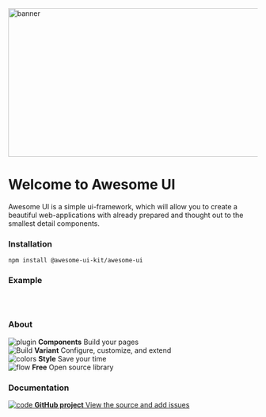 
<Meta title="Documentation/Introduction" />

<style>
  {`
    .banner {
      padding: 40px 20px;
      min-height: 300px;
      position: relative;
      margin-bottom: 30px;
    } 

    .banner img {
      position: absolute;
      top: 0;
      left: 0;
      width: 100%;
      height: 300px;
      object-fit: cover;
    } 

    .banner-text-wrapper {
      max-width: 400px;
      position: relative;
    }

    .subheading {
      --mediumdark: '#999999';
      font-weight: 900;
      font-size: 13px;
      color: #999;
      letter-spacing: 6px;
      line-height: 24px;
      text-transform: uppercase;
      margin-bottom: 12px;
      margin-top: 40px;
    }

    .link-list {
      display: grid;
      grid-template-columns: 1fr;
      grid-template-rows: 1fr 1fr;
      row-gap: 10px;
    }

    @media (min-width: 620px) {
      .link-list {
        row-gap: 20px;
        column-gap: 20px;
        grid-template-columns: 1fr 1fr;
      }
    }

    @media all and (-ms-high-contrast:none) {
    .link-list {
        display: -ms-grid;
        -ms-grid-columns: 1fr 1fr;
        -ms-grid-rows: 1fr 1fr;
      }
    }

    .link-item {
      display: block;
      padding: 20px 30px 20px 15px;
      border: 1px solid #00000010;
      border-radius: 5px;
      transition: background 150ms ease-out, border 150ms ease-out, transform 150ms ease-out;
      color: #333333;
      display: flex;
      align-items: flex-start;
    }

    .link-item:hover {
      border-color: #1EA7FD50;
      transform: translate3d(0, -3px, 0);
      box-shadow: rgba(0, 0, 0, 0.08) 0 3px 10px 0;
    }

    .link-item:active {
      border-color: #1EA7FD;
      transform: translate3d(0, 0, 0);
    }

    .link-item strong {
      font-weight: 700;
      display: block;
      margin-bottom: 2px;
    }

    .link-item img {
      height: 40px;
      width: 40px;
      margin-right: 15px;
      flex: none;
    }

    .link-item span {
      font-size: 14px;
      line-height: 20px;
    }

    .tip {
      display: inline-block;
      border-radius: 1em;
      font-size: 11px;
      line-height: 12px;
      font-weight: 700;
      background: #E7FDD8;
      color: #66BF3C;
      padding: 4px 12px;
      margin-right: 10px;
      vertical-align: top;
    }

    .tip-wrapper {
      font-size: 13px;
      line-height: 20px;
      margin-top: 40px;
      margin-bottom: 40px;
    }

    .tip-wrapper code {
      font-size: 12px;
      display: inline-block;
    }
  `}
</style>

<div className="banner">
  <img src={Banner} alt="banner" width="1000" height="300" />
  <div className="banner-text-wrapper">
    <h1>Welcome to Awesome UI</h1>
    <p>
      Awesome UI is a simple ui-framework, which will allow you to create a
      beautiful web-applications with already prepared and thought out to the
      smallest detail components.
    </p>
  </div>
</div>

<h3 className="subheading">Installation</h3>

<code>npm install @awesome-ui-kit/awesome-ui</code>

<h3 className="subheading">Example</h3>

<pre>
  <code>
  </code>
</pre>

<h3 className="subheading">About</h3>

<div className="link-list">
  <div className="link-item">
    <img src={Plugin} alt="plugin" />
    <span>
      <strong>Components</strong>
      Build your pages
    </span>
  </div>
  <div className="link-item">
    <img src={StackAlt} alt="Build" />
    <span>
      <strong>Variant</strong>
      Configure, customize, and extend
    </span>
  </div>
  <div className="link-item">
    <img src={Colors} alt="colors" />
    <span>
      <strong>Style</strong>
      Save your time
    </span>
  </div>
  <div className="link-item">
    <img src={Flow} alt="flow" />
    <span>
      <strong>Free</strong>
      Open source library
    </span>
  </div>
</div>

<h3 className="subheading">Documentation</h3>

<div className="link-list">
  <a
    className="link-item"
    href="https://github.com/awesome-ui-kit/awesome-ui"
    target="_blank"
  >
    <img src={Code} alt="code" />
    <span>
      <strong>GitHub project</strong>
      View the source and add issues
    </span>
  </a>
</div>
